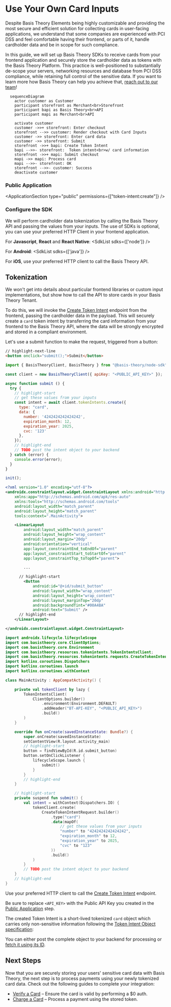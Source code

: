

# Use Your Own Card Inputs

Despite Basis Theory Elements being highly customizable and providing the most secure and efficient solution for collecting cards in user-facing applications, we understand that some companies are experienced with PCI DSS and feel comfortable having their frontend, or parts of it, handle cardholder data and be in scope for such compliance.

In this guide, we will set up Basis Theory SDKs to receive cards from your frontend application and securely store the cardholder data as tokens with the Basis Theory Platform. This practice is well-positioned to substantially de-scope your servers, networking resources and database from PCI DSS compliance, while retaining full control of the sensitive data. If you want to learn more how Basis Theory can help you achieve that, [reach out to our team](https://basistheory.com/contact)!

```mermaid
  sequenceDiagram
    actor customer as Customer
    participant storefront as Merchant<br>Storefront
    participant bapi as Basis Theory<br>API
    participant mapi as Merchant<br>API

    activate customer
    customer ->>+ storefront: Enter checkout
    storefront -->> customer: Render checkout with Card Inputs
    customer ->> storefront: Enter card data
    customer ->> storefront: Submit
    storefront ->>+ bapi: Create Token Intent
    bapi -->>- storefront:  Token intent<br>w/ card information
    storefront ->>+ mapi: Submit checkout
    mapi ->> mapi: Process card
    mapi -->>- storefront: OK
    storefront -->>- customer: Success
    deactivate customer
```

<GettingStartedSection />

### Public Application

<ApplicationSection type="public" permissions={["token-intent:create"]} />

### Configure the SDK

We will perform cardholder data tokenization by calling the Basis Theory API and passing the values from your inputs. The use of SDKs is optional, you can use your preferred HTTP Client in your frontend application.

For **Javascript**, **React** and **React Native**:
<SdkList sdks={['node']} />

For **Android**:
<SdkList sdks={['java']} />

For **iOS**, use your preferred HTTP client to call the Basis Theory API.

## Tokenization

We won't get into details about particular frontend libraries or custom input implementations, but show how to call the API to store cards in your Basis Theory Tenant.

To do this, we will invoke the [Create Token Intent](/docs/api/tokens/token-intents#create-token-intent) endpoint from the frontend, passing the cardholder data in the payload. This will securely create a `card` token intent by transferring the card information from your frontend to the Basis Theory API, where the data will be strongly encrypted and stored in a compliant environment.

Let's use a submit function to make the request, triggered from a button:

<Tabs className="bt-tabs" queryString="sdk">
  <TabItem value="javascript" label="JavaScript">

```html showLineNumbers title=index.html
// highlight-next-line
<button onclick="submit();">Submit</button>
```
```javascript showLineNumbers title=index.js
import { BasisTheoryClient, BasisTheory } from "@basis-theory/node-sdk";

const client = new BasisTheoryClient({ apiKey: "<PUBLIC_API_KEY>" });

async function submit () {
  try {
    // highlight-start
    // get these values from your inputs
    const intent = await client.tokenIntents.create({
      type: "card",
      data: {
        number: '4242424242424242',
        expiration_month: 12,
        expiration_year: 2025,
        cvc: '123'
      },
    });
    // highlight-end
    // TODO post the intent object to your backend
  } catch (error) {
    console.error(error);
  }
}

init();
```
  </TabItem>
  <TabItem value="android" label="Android">

```xml showLineNumbers title=activity_main.xml
<?xml version="1.0" encoding="utf-8"?>
<androidx.constraintlayout.widget.ConstraintLayout xmlns:android="http://schemas.android.com/apk/res/android"
    xmlns:app="http://schemas.android.com/apk/res-auto"
    xmlns:tools="http://schemas.android.com/tools"
    android:layout_width="match_parent"
    android:layout_height="match_parent"
    tools:context=".MainActivity">

    <LinearLayout
        android:layout_width="match_parent"
        android:layout_height="wrap_content"
        android:layout_margin="20dp"
        android:orientation="vertical"
        app:layout_constraintEnd_toEndOf="parent"
        app:layout_constraintStart_toStartOf="parent"
        app:layout_constraintTop_toTopOf="parent">

        ...

      // highlight-start
        <Button
            android:id="@+id/submit_button"
            android:layout_width="wrap_content"
            android:layout_height="wrap_content"
            android:layout_marginTop="20dp"
            android:backgroundTint="#00A4BA"
            android:text="Submit" />
      // highlight-end
    </LinearLayout>

</androidx.constraintlayout.widget.ConstraintLayout>
```
```kotlin showLineNumbers title=MainActivity.kt
import androidx.lifecycle.lifecycleScope
import com.basistheory.core.ClientOptions;
import com.basistheory.core.Environment
import com.basistheory.resources.tokenintents.TokenIntentsClient;
import com.basistheory.resources.tokenintents.requests.CreateTokenIntentRequest
import kotlinx.coroutines.Dispatchers
import kotlinx.coroutines.launch
import kotlinx.coroutines.withContext

class MainActivity : AppCompatActivity() {

    private val tokenClient by lazy {
        TokenIntentsClient(
            ClientOptions.builder()
                .environment(Environment.DEFAULT)
                .addHeader("BT-API-KEY", "<PUBLIC_API_KEY>")
                .build()
        )
    }

    override fun onCreate(savedInstanceState: Bundle?) {
        super.onCreate(savedInstanceState)
        setContentView(R.layout.activity_main)
        // highlight-start
        button = findViewById(R.id.submit_button)
        button.setOnClickListener {
            lifecycleScope.launch {
                submit()
            }
        }
        // highlight-end
    }

    // highlight-start
    private suspend fun submit() {
        val intent = withContext(Dispatchers.IO) {
            tokenClient.create(
                CreateTokenIntentRequest.builder()
                    .type("card")
                    .data(mapOf(
                        // get these values from your inputs
                        "number" to "4242424242424242",
                        "expiration_month" to 12,
                        "expiration_year" to 2025,
                        "cvc" to "123"
                    ))
                    .build()
            )
        }
        // TODO post the intent object to your backend
    }
    // highlight-end
}
```

  </TabItem>
  <TabItem value="ios" label="iOS">

Use your preferred HTTP client to call the [Create Token Intent](/docs/api/tokens/token-intents#create-token-intent) endpoint.

  </TabItem>
</Tabs>

<Alert>Be sure to replace <code>&lt;API_KEY></code> with the Public API Key you created in the <a href="#public-application">Public Application</a> step.</Alert>

The created Token Intent is a short-lived tokenized `card` object which carries only non-sensitive information following the [Token Intent Object specification](/docs/api/tokens/token-intents#token-intent-object):

<TokenIntentSample/>

<Alert>You can either post the complete object to your backend for processing or [fetch it using its ID](/docs/api/tokens/token-intents#get-a-token-intent).</Alert>

<AuthenticateCardSection type="intent"/>

## Next Steps

Now that you are securely storing your users' sensitive card data with Basis Theory, the next step is to process payments using your newly tokenized card data. Check out the following guides to complete your integration:

- [Verify a Card](/docs/card-payments/verify-card) – Ensure the card is valid by performing a $0 auth.
- [Charge a Card](/docs/card-payments/charge-card) – Process a payment using the stored token.

